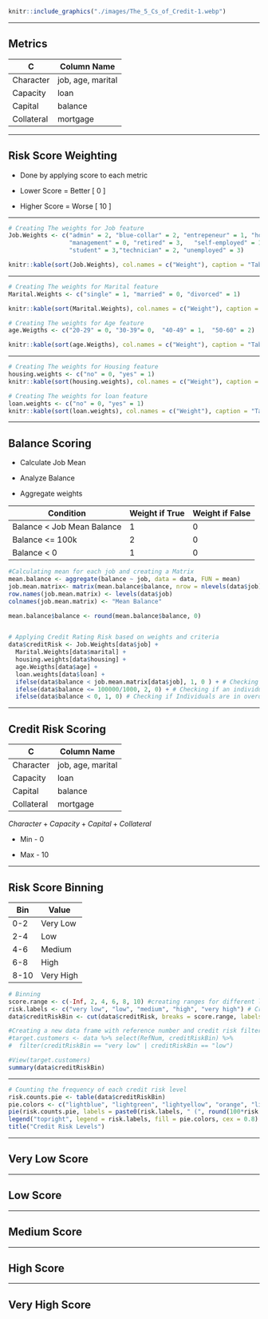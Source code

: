 ```r
knitr::include_graphics("./images/The_5_Cs_of_Credit-1.webp")
```

------------------------------------------------------------------------

## Metrics

| C          | Column Name       |
|------------|-------------------|
| Character  | job, age, marital |
| Capacity   | loan              |
| Capital    | balance           |
| Collateral | mortgage          |

------------------------------------------------------------------------

## Risk Score Weighting

-   Done by applying score to each metric

-   Lower Score = Better [ 0 ]

-   Higher Score = Worse [ 10 ]

------------------------------------------------------------------------

```r
# Creating The weights for Job feature
Job.Weights <- c("admin" = 2, "blue-collar" = 2, "entrepeneur" = 1, "housemaid" = 2,
                 "management" = 0, "retired" = 3,   "self-employed" = 1, "services" = 2, 
                 "student" = 3,"technician" = 2, "unemployed" = 3)

knitr::kable(sort(Job.Weights), col.names = c("Weight"), caption = "Table Showing Weightings of Jobs")
```

------------------------------------------------------------------------

```r
# Creating The weights for Marital feature
Marital.Weights <- c("single" = 1, "married" = 0, "divorced" = 1)

knitr::kable(sort(Marital.Weights), col.names = c("Weight"), caption = "Table Showing Weightings of Martial Status")
```

```r
# Creating The weights for Age feature
age.Weigths <- c("20-29" = 0, "30-39"= 0,  "40-49" = 1,  "50-60" = 2)

knitr::kable(sort(age.Weigths), col.names = c("Weight"), caption = "Table Showing Weightings of Age")
```

------------------------------------------------------------------------

```r
# Creating The weights for Housing feature
housing.weights <- c("no" = 0, "yes" = 1)
knitr::kable(sort(housing.weights), col.names = c("Weight"), caption = "Table Showing Weightings of Mortgage")

```

```r
# Creating The weights for loan feature
loan.weights <- c("no" = 0, "yes" = 1)
knitr::kable(sort(loan.weights), col.names = c("Weight"), caption = "Table Showing Weightings of Loan")
```

------------------------------------------------------------------------

## Balance Scoring

-   Calculate Job Mean

-   Analyze Balance

-   Aggregate weights

| Condition                   | Weight if True | Weight if False |
|-----------------------------|----------------|-----------------|
| Balance \< Job Mean Balance | 1              | 0               |
| Balance \<= 100k            | 2              | 0               |
| Balance \< 0                | 1              | 0               |

```r
#Calculating mean for each job and creating a Matrix 
mean.balance <- aggregate(balance ~ job, data = data, FUN = mean)
job.mean.matrix<- matrix(mean.balance$balance, nrow = nlevels(data$job), ncol = 1)
row.names(job.mean.matrix) <- levels(data$job)
colnames(job.mean.matrix) <- "Mean Balance"

mean.balance$balance <- round(mean.balance$balance, 0)


# Applying Credit Rating Risk based on weights and criteria
data$creditRisk <- Job.Weights[data$job] +
  Marital.Weights[data$marital] +
  housing.weights[data$housing] + 
  age.Weigths[data$age] +
  loan.weights[data$loan] + 
  ifelse(data$balance < job.mean.matrix[data$job], 1, 0 ) + # Checking if an individuals balance is below the mean balance for their associated job
  ifelse(data$balance <= 100000/1000, 2, 0) + # Checking if an individual has a balance of below 100,000 . Divided by 1000 because data was normalized by 1000
  ifelse(data$balance < 0, 1, 0) # Checking if Individuals are in overdraft or not
```

------------------------------------------------------------------------

## Credit Risk Scoring

| C          | Column Name       |
|------------|-------------------|
| Character  | job, age, marital |
| Capacity   | loan              |
| Capital    | balance           |
| Collateral | mortgage          |

$Character + Capacity + Capital + Collateral$

-   Min - 0

-   Max - 10

------------------------------------------------------------------------

## Risk Score Binning

| Bin  | Value     |
|------|-----------|
| 0-2  | Very Low  |
| 2-4  | Low       |
| 4-6  | Medium    |
| 6-8  | High      |
| 8-10 | Very High |

```r
# Binning
score.range <- c(-Inf, 2, 4, 6, 8, 10) #creating ranges for different levels of binning 0-2 - Very low, 2-4 Low etc
risk.labels <- c("very low", "low", "medium", "high", "very high") # Creating binning labels of "very low", "low", "medium", "high", "very high"
data$creditRiskBin <- cut(data$creditRisk, breaks = score.range, labels = risk.labels, ) # Binning the data based on the range and labels

#Creating a new data frame with reference number and credit risk filtering customers with only low and very low risks
#target.customers <- data %>% select(RefNum, creditRiskBin) %>% 
#  filter(creditRiskBin == "very low" | creditRiskBin == "low")

#View(target.customers)
summary(data$creditRiskBin)
```

------------------------------------------------------------------------

```r
# Counting the frequency of each credit risk level
risk.counts.pie <- table(data$creditRiskBin)
pie.colors <- c("lightblue", "lightgreen", "lightyellow", "orange", "lightcoral")
pie(risk.counts.pie, labels = paste0(risk.labels, " (", round(100*risk.counts.pie/sum(risk.counts.pie), 0), "%)"), col = pie.colors)
legend("topright", legend = risk.labels, fill = pie.colors, cex = 0.8)
title("Credit Risk Levels")
```

------------------------------------------------------------------------

## Very Low Score

------------------------------------------------------------------------

## Low Score

------------------------------------------------------------------------

## Medium Score

------------------------------------------------------------------------

## High Score

------------------------------------------------------------------------

## Very High Score
